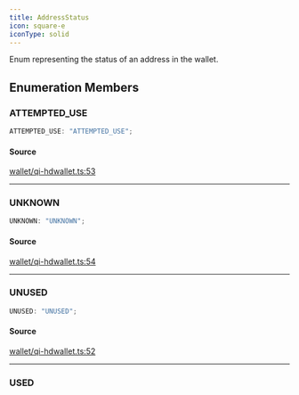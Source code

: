 ```yaml
---
title: AddressStatus
icon: square-e
iconType: solid
---
```


Enum representing the status of an address in the wallet.

## Enumeration Members

### ATTEMPTED\_USE

```ts
ATTEMPTED_USE: "ATTEMPTED_USE";
```

#### Source

[wallet/qi-hdwallet.ts:53](https://github.com/dominant-strategies/quais.js/blob/09cd60f427ec354a4d2a7f44048d42dc45cec47b/src/wallet/qi-hdwallet.ts#L53)

***

### UNKNOWN

```ts
UNKNOWN: "UNKNOWN";
```

#### Source

[wallet/qi-hdwallet.ts:54](https://github.com/dominant-strategies/quais.js/blob/09cd60f427ec354a4d2a7f44048d42dc45cec47b/src/wallet/qi-hdwallet.ts#L54)

***

### UNUSED

```ts
UNUSED: "UNUSED";
```

#### Source

[wallet/qi-hdwallet.ts:52](https://github.com/dominant-strategies/quais.js/blob/09cd60f427ec354a4d2a7f44048d42dc45cec47b/src/wallet/qi-hdwallet.ts#L52)

***

### USED

```ts
USED: "USED";
```

#### Source

[wallet/qi-hdwallet.ts:51](https://github.com/dominant-strategies/quais.js/blob/09cd60f427ec354a4d2a7f44048d42dc45cec47b/src/wallet/qi-hdwallet.ts#L51)
